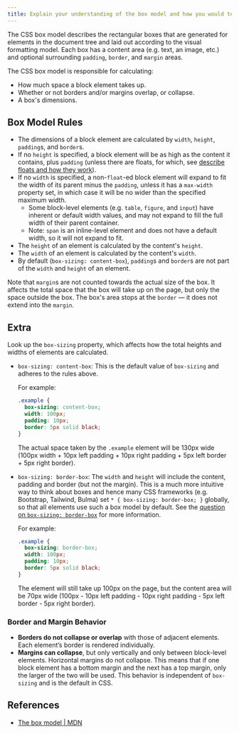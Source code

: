 ```yaml
---
title: Explain your understanding of the box model and how you would tell the browser in CSS to render your layout in different box models.
---
```


The CSS box model describes the rectangular boxes that are generated for elements in the document tree and laid out according to the visual formatting model. Each box has a content area (e.g. text, an image, etc.) and optional surrounding `padding`, `border`, and `margin` areas.

The CSS box model is responsible for calculating:

- How much space a block element takes up.
- Whether or not borders and/or margins overlap, or collapse.
- A box's dimensions.

## Box Model Rules

- The dimensions of a block element are calculated by `width`, `height`, `padding`s, and `border`s.
- If no `height` is specified, a block element will be as high as the content it contains, plus `padding` (unless there are floats, for which, see [describe floats and how they work](/questions/quiz/describe-floats-and-how-they-work)).
- If no `width` is specified, a non-`float`-ed block element will expand to fit the width of its parent minus the `padding`, unless it has a `max-width` property set, in which case it will be no wider than the specified maximum width.
  - Some block-level elements (e.g. `table`, `figure`, and `input`) have inherent or default width values, and may not expand to fill the full width of their parent container.
  - Note: `span` is an inline-level element and does not have a default width, so it will not expand to fit.
- The `height` of an element is calculated by the content's `height`.
- The `width` of an element is calculated by the content's `width`.
- By default (`box-sizing: content-box`), `padding`s and `border`s are not part of the `width` and `height` of an element.

Note that `margin`s are not counted towards the actual size of the box. It affects the total space that the box will take up on the page, but only the space outside the box. The box's area stops at the `border` — it does not extend into the `margin`.

## Extra

Look up the `box-sizing` property, which affects how the total heights and widths of elements are calculated.

- `box-sizing: content-box`: This is the default value of `box-sizing` and adheres to the rules above.

  For example:

  ```css
  .example {
    box-sizing: content-box;
    width: 100px;
    padding: 10px;
    border: 5px solid black;
  }
  ```

  The actual space taken by the `.example` element will be 130px wide (100px width + 10px left padding + 10px right padding + 5px left border + 5px right border).

- `box-sizing: border-box`: The `width` and `height` will include the content, padding and border (but not the margin). This is a much more intuitive way to think about boxes and hence many CSS frameworks (e.g. Bootstrap, Tailwind, Bulma) set `* { box-sizing: border-box; }` globally, so that all elements use such a box model by default. See the [question on `box-sizing: border-box`](/questions/quiz/what-does-box-sizing-border-box-do-what-are-its-advantages) for more information.

  For example:

  ```css
  .example {
    box-sizing: border-box;
    width: 100px;
    padding: 10px;
    border: 5px solid black;
  }
  ```

  The element will still take up 100px on the page, but the content area will be 70px wide (100px - 10px left padding - 10px right padding - 5px left border - 5px right border).

### Border and Margin Behavior

- **Borders do not collapse or overlap** with those of adjacent elements. Each element’s border is rendered individually.
- **Margins can collapse**, but only vertically and only between block-level elements. Horizontal margins do not collapse. This means that if one block element has a bottom margin and the next has a top margin, only the larger of the two will be used. This behavior is independent of `box-sizing` and is the default in CSS.

## References

- [The box model | MDN](https://developer.mozilla.org/en-US/docs/Learn/CSS/Building_blocks/The_box_model#the_standard_css_box_model)
